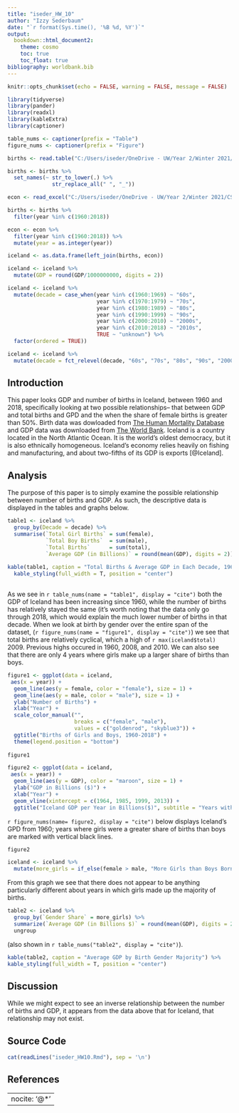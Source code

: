 ---
title: "iseder_HW_10"
author: "Izzy Sederbaum"
date: "`r format(Sys.time(), '%B %d, %Y')`"
output:
  bookdown::html_document2:
    theme: cosmo
    toc: true
    toc_float: true
bibliography: worldbank.bib
---

```{r setup, include=FALSE}
knitr::opts_chunk$set(echo = FALSE, warning = FALSE, message = FALSE)

library(tidyverse)
library(pander)
library(readxl)
library(kableExtra)
library(captioner)

```

```{r}
table_nums <- captioner(prefix = "Table")
figure_nums <- captioner(prefix = "Figure")
```

```{r import_data}
births <- read.table("C:/Users/iseder/OneDrive - UW/Year 2/Winter 2021/CSDE 502/Iceland.txt", header = T) 

births <- births %>%
  set_names(~ str_to_lower(.) %>%
              str_replace_all(" ", "_")) 

econ <- read_excel("C:/Users/iseder/OneDrive - UW/Year 2/Winter 2021/CSDE 502/Iceland_gdp.xls") 

```

```{r filter_years}
births <- births %>% 
  filter(year %in% c(1960:2018))

econ <- econ %>% 
  filter(year %in% c(1960:2018)) %>% 
  mutate(year = as.integer(year))
```

```{r bind_data}
iceland <- as.data.frame(left_join(births, econ))
```
```{r GDP_inbillions}
iceland <- iceland %>% 
  mutate(GDP = round(GDP/1000000000, digits = 2))
```
```{r decades}
iceland <- iceland %>% 
  mutate(decade = case_when(year %in% c(1960:1969) ~ "60s",
                            year %in% c(1970:1979) ~ "70s",
                            year %in% c(1980:1989) ~ "80s",
                            year %in% c(1990:1999) ~ "90s",
                            year %in% c(2000:2010) ~ "2000s",
                            year %in% c(2010:2018) ~ "2010s",
                            TRUE ~ "unknown") %>% 
  factor(ordered = TRUE))
```  
```{r reorder_decades}
iceland <- iceland %>% 
  mutate(decade = fct_relevel(decade, "60s", "70s", "80s", "90s", "2000s", "2010s"))
```
  
## Introduction

This paper looks GDP and number of births in Iceland, between 1960 and 2018, specifically looking at two possible relationships-- that between GDP and total births and GPD and the when the share of female births is greater than 50%. Birth data was dowloaded from [The Human Mortality Database](http://mortality.org) and GDP data was downloaded from [The World Bank](https://data.worldbank.org/indicator/NY.GDP.MKTP.CD?locations=IS). Iceland is a country located in the North Atlantic Ocean. It is the world's oldest democracy, but it is also ethnically homogeneous. Iceland's economy relies heavily on fishing and manufacturing, and about two-fifths of its GDP is exports [@Iceland].  

## Analysis

The purpose of this paper is to simply examine the possible relationship between number of births and GDP. As such, the descriptive data is displayed in the tables and graphs below. 

```{r}
table1 <- iceland %>%
  group_by(Decade = decade) %>% 
  summarise(`Total Girl Births` = sum(female),
            `Total Boy Births`  = sum(male),
            `Total Births`      = sum(total),
            `Average GDP (in Billions)` = round(mean(GDP), digits = 2)) 
  
kable(table1, caption = "Total Births & Average GDP in Each Decade, 1960-2018") %>% 
  kable_styling(full_width = T, position = "center") 
  
```

As we see in `r table_nums(name = "table1", display = "cite")` both the GDP of Iceland has been increasing since 1960, while the number of births has relatively stayed the same (it's worth noting that the data only go through 2018, which would explain the much lower number of births in that decade. When we look at birth by gender over the entire span of the dataset, (`r figure_nums(name = "figure1", display = "cite")`) we see that total births are relatively cyclical, which a high of `r max(iceland$total)` 2009. Previous highs occured in 1960, 2008, and 2010. We can also see that there are only 4 years where girls make up a larger share of births than boys. 

```{r, fig.cap= "Births by Gender: 1960-2018"}
figure1 <- ggplot(data = iceland,
 aes(x = year)) +
  geom_line(aes(y = female, color = "female"), size = 1) +
  geom_line(aes(y = male, color = "male"), size = 1) +
  ylab("Number of Births") +
  xlab("Year") +
  scale_color_manual("",
                     breaks = c("female", "male"),
                     values = c("goldenrod", "skyblue3")) +
  ggtitle("Births of Girls and Boys, 1960-2018") +
  theme(legend.position = "bottom")
 
figure1
```


```{r}
figure2 <- ggplot(data = iceland,
 aes(x = year)) +
  geom_line(aes(y = GDP), color = "maroon", size = 1) +
  ylab("GDP in Billions ($)") +
  xlab("Year") +
  geom_vline(xintercept = c(1964, 1985, 1999, 2013)) +
  ggtitle("Iceland GDP per Year in Billions($)", subtitle = "Years with More Girls than Boys Born Marked by Verticle Lines")
```


`r figure_nums(name= figure2, display = "cite")` below displays Iceland's GPD from 1960; years where girls were a greater share of births than boys are marked with vertical black lines. 


```{r} 
figure2 
```



```{r}
iceland <- iceland %>% 
  mutate(more_girls = if_else(female > male, "More Girls than Boys Born", "More Boys than Girls Born"))
```

From this graph we see that there does not appear to be anything particularly different about years in which girls made up the majority of births. 


```{r}
table2 <- iceland %>% 
  group_by(`Gender Share` = more_girls) %>% 
  summarize(`Average GDP (in Billions $)` = round(mean(GDP), digits = 2)) %>% 
  ungroup
```

(also shown in `r table_nums("table2", display = "cite")`). 
```{r}
kable(table2, caption = "Average GDP by Birth Gender Majority") %>% 
kable_styling(full_width = T, position = "center") 
```

## Discussion

While we might expect to see an inverse relationship between the number of births and GDP, it appears from the data above that for Iceland, that relationship may not exist. 


## Source Code

```{r}
cat(readLines("iseder_HW10.Rmd"), sep = '\n')
```

## References

---
nocite: '@*'
---
